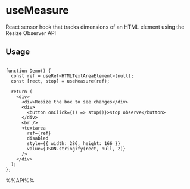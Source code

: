 # useMeasure

React sensor hook that tracks dimensions of an HTML element using the Resize Observer API


## Usage

```tsx live

function Demo() {
  const ref = useRef<HTMLTextAreaElement>(null);
  const [rect, stop] = useMeasure(ref);

  return (
    <div>
      <div>Resize the box to see changes</div>
      <div>
        <button onClick={() => stop()}>stop observe</button>
      </div>
      <br />
      <textarea
        ref={ref}
        disabled
        style={{ width: 286, height: 166 }}
        value={JSON.stringify(rect, null, 2)}
      />
    </div>
  );
};

```

%%API%%